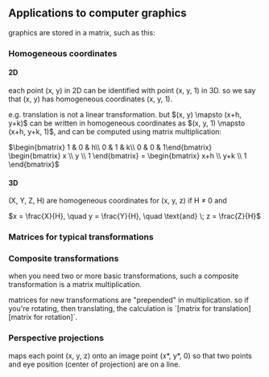 == Applications to computer graphics ==
graphics are stored in a matrix, such as this:

{{file:img/graphics-coordinate-matrix.png|Graphics coordinate matrix}} {{file:img/vector-letter-n.png|Vector letter N}}

=== Homogeneous coordinates ===
==== 2D ====
each point (x, y) in 2D can be identified with point (x, y, 1) in 3D. so we say that (x, y) has homogeneous coordinates (x, y, 1).

e.g. translation is not a linear transformation. but $(x, y) \mapsto (x+h, y+k)$ can be written in homogeneous coordinates as $(x, y, 1) \mapsto (x+h, y+k, 1)$, and can be computed using matrix multiplication:

$\begin{bmatrix} 1 & 0 & h\\ 0 & 1 & k\\ 0 & 0 & 1\end{bmatrix} \begin{bmatrix} x \\ y \\ 1 \end{bmatrix} = \begin{bmatrix} x+h \\ y+k \\ 1 \end{bmatrix}$

==== 3D ====
(X, Y, Z, H) are homogeneous coordinates for (x, y, z) if H ≠ 0 and

$x = \frac{X}{H}, \quad y = \frac{Y}{H}, \quad \text{and} \; z = \frac{Z}{H}$

=== Matrices for typical transformations ===
{{file:img/typical-transformations.png|Typical transformations}}

=== Composite transformations ===
when you need two or more basic transformations, such a composite transformation is a matrix multiplication.

matrices for new transformations are "prepended" in multiplication. so if you're rotating, then translating, the calculation is `[matrix for translation][matrix for rotation]`.

=== Perspective projections ===
maps each point (x, y, z) onto an image point (x*, y*, 0) so that two points and eye position (center of projection) are on a line.

{{file:img/perspective-projection-diagram.png|Perspective projection diagram}}

